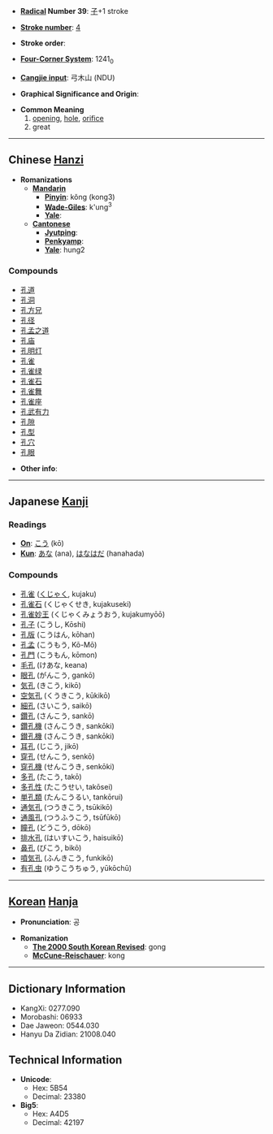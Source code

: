 * '''[[Wiktionary:Chinese radical index| Radical]] Number 39''': [[Wiktionary:Chinese radical index 子|子]]+1 stroke

* '''[[Wiktionary:Chinese total strokes index|Stroke number]]''': [[Wiktionary:Chinese total strokes index 4|4]]

* '''Stroke order''': 

* '''[[Wiktionary:Chinese four corner index|Four-Corner System]]''': 1241<sub>0</sub>

* '''[[Wiktionary:Chinese Cangjie index|Cangjie input]]''': 弓木山 (NDU)

* '''Graphical Significance and Origin''': 

* '''Common Meaning'''
*# [[opening]], [[hole]], [[orifice]]
*# great

----

== Chinese [[Hanzi]] ==

* '''Romanizations'''
** '''[[Mandarin]]'''
*** '''[[Pinyin]]''': kǒng (kong3)
*** '''[[Wade-Giles]]''': k'ung<sup>3</sup>
*** '''[[Yale]]''': 
** '''[[Cantonese]]'''
*** '''[[Jyutping]]''':
*** '''[[Penkyamp]]''': 
*** '''[[Yale]]''': hung2

===Compounds===
*[[孔道]]
*[[孔洞]]
*[[孔方兄]]
*[[孔径]]
*[[孔孟之道]]
*[[孔庙]]
*[[孔明灯]]
*[[孔雀]]
*[[孔雀绿]]
*[[孔雀石]]
*[[孔雀舞]]
*[[孔雀座]]
*[[孔武有力]]
*[[孔隙]]
*[[孔型]]
*[[孔穴]]
*[[孔眼]]

* '''Other info''': 

----

== Japanese [[Kanji]] ==

===Readings===
* '''[[On]]''': [[こう]] (kō)
* '''[[Kun]]''': [[あな]] (ana), [[はなはだ]] (hanahada)

===Compounds===
*[[孔雀]] ([[くじゃく]], kujaku)
*[[孔雀石]] (くじゃくせき, kujakuseki)
*[[孔雀妙王]] (くじゃくみょうおう, kujakumyōō)
*[[孔子]] (こうし, Kōshi)
*[[孔版]] (こうはん, kōhan)
*[[孔孟]] (こうもう, Kō-Mō)
*[[孔門]] (こうもん, kōmon)
*[[毛孔]] (けあな, keana)
*[[眼孔]] (がんこう, gankō)
*[[気孔]] (きこう, kikō)
*[[空気孔]] (くうきこう, kūkikō)
*[[細孔]] (さいこう, saikō)
*[[鑽孔]] (さんこう, sankō)
*[[鑽孔機]] (さんこうき, sankōki)
*[[鑚孔機]] (さんこうき, sankōki)
*[[耳孔]] (じこう, jikō)
*[[穿孔]] (せんこう, senkō)
*[[穿孔機]] (せんこうき, senkōki)
*[[多孔]] (たこう, takō)
*[[多孔性]] (たこうせい, takōsei)
*[[単孔類]] (たんこうるい, tankōrui)
*[[通気孔]] (つうきこう, tsūkikō)
*[[通風孔]] (つうふうこう, tsūfūkō)
*[[瞳孔]] (どうこう, dōkō)
*[[排水孔]] (はいすいこう, haisuikō)
*[[鼻孔]] (びこう, bikō)
*[[噴気孔]] (ふんきこう, funkikō)
*[[有孔虫]] (ゆうこうちゅう, yūkōchū)

----

== [[Korean]] [[Hanja]] ==

* '''Pronunciation''': 공

* '''Romanization'''
** '''[[The 2000 South Korean Revised Romanization|The 2000 South Korean Revised]]''': gong
** '''[[McCune-Reischauer]]''': kong

----

== Dictionary Information ==

* KangXi: 0277.090
* Morobashi: 06933
* Dae Jaweon: 0544.030
* Hanyu Da Zidian: 21008.040

== Technical Information ==

* '''Unicode''':
** Hex: 5B54
** Decimal: 23380
* '''Big5''':
** Hex: A4D5
** Decimal: 42197